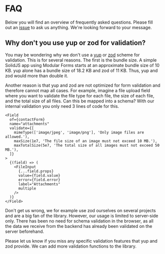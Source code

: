 
<Title>FAQ | Modular Forms</Title>
<Meta
  name="description"
  content="Below you will find an overview of frequently asked questions. Please fill out an issue to ask us anything. We're looking forward to your message."
/>

# FAQ

Below you will find an overview of frequently asked questions. Please fill out an <a href="https://github.com/fabian-hiller/modular-forms/issues/new" target="_blank" rel="noreferrer">issue</a> to ask us anything. We're looking forward to your message.

## Why don't you use yup or zod for validation?

You may be wondering why we don't use a <a href="https://github.com/jquense/yup" target="_blank" rel="noreferrer">yup</a> or <a href="https://github.com/colinhacks/zod" target="_blank" rel="noreferrer">zod</a> scheme for validation. This is for several reasons. The first is the bundle size. A simple SolidJS app using Modular Forms starts at an approximate bundle size of 10 KB. yup alone has a bundle size of 18.2 KB and zod of 11 KB. Thus, yup and zod would more than double it.

Another reason is that yup and zod are not optimized for form validation and therefore cannot map all cases. For example, imagine a file upload field where you want to validate the file type for each file, the size of each file, and the total size of all files. Can this be mapped into a schema? With our internal validation you only need 3 lines of code for this.

```tsx
<Field
  of={contactForm}
  name="attachments"
  validate={[
    mimeType(['image/jpeg', 'image/png'], 'Only image files are allowed.'),
    maxSize(1e7, 'The file size of an image must not exceed 10 MB.'),
    maxTotalSize(5e7, 'The total size of all images must not exceed 50 MB.'),
  ]}
>
  {(field) => (
    <FileInput
      {...field.props}
      value={field.value}
      error={field.error}
      label="Attachments"
      multiple
    />
  )}
</Field>
```

Don't get us wrong, we for example use zod ourselves on several projects and are a big fan of the library. However, our usage is limited to server-side only. There has been no need for schema validation in the browser, as all the data we receive from the backend has already been validated on the server beforehand.

Please let us know if you miss any specific validation features that yup and zod provide. We can add more validation functions to the library.
